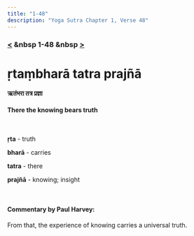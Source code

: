 ```yaml
---
title: "1-48"
description: "Yoga Sutra Chapter 1, Verse 48"
---
```


### [<](/Chapter-1/1-47) &nbsp 1-48 &nbsp [>](/Chapter-1/1-49/)

# ṛtaṃbharā tatra prajñā

#### ऋतंभरा तत्र प्रज्ञा

#### There the knowing bears truth

<br />

**ṛta** - truth <br />

**bharā** - carries <br />

**tatra** - there <br />

**prajñā** - knowing; insight <br />

<br />

#### Commentary by Paul Harvey:

From that, the experience of knowing carries a universal truth.
